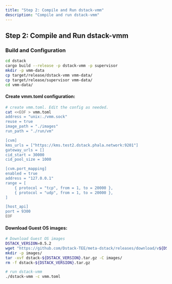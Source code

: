 ```yaml
---
title: "Step 2: Compile and Run dstack-vmm"
description: "Compile and run dstack-vmm"
---
```


## Step 2: Compile and Run dstack-vmm

<div className="bg-white border border-gray-200 rounded-lg p-6 my-6">
  <h3 className="text-lg font-semibold mb-4">Build and Configuration</h3>

```bash
cd dstack
cargo build --release -p dstack-vmm -p supervisor
mkdir -p vmm-data
cp target/release/dstack-vmm vmm-data/
cp target/release/supervisor vmm-data/
cd vmm-data/
```

<div className="mt-4">
  <h4 className="font-medium mb-2">Create vmm.toml configuration:</h4>
</div>

```bash
# create vmm.toml. Edit the config as needed.
cat <<EOF > vmm.toml
address = "unix:./vmm.sock"
reuse = true
image_path = "./images"
run_path = "./run/vm"

[cvm]
kms_urls = ["https://kms.test2.dstack.phala.network:9201"]
gateway_urls = []
cid_start = 30000
cid_pool_size = 1000

[cvm.port_mapping]
enabled = true
address = "127.0.0.1"
range = [
    { protocol = "tcp", from = 1, to = 20000 },
    { protocol = "udp", from = 1, to = 20000 },
]

[host_api]
port = 9300
EOF
```

<div className="mt-4">
  <h4 className="font-medium mb-2">Download Guest OS images:</h4>
</div>

```bash
# Download Guest OS images
DSTACK_VERSION=0.5.2
wget "https://github.com/Dstack-TEE/meta-dstack/releases/download/v${DSTACK_VERSION}/dstack-${DSTACK_VERSION}.tar.gz"
mkdir -p images/
tar -xvf dstack-${DSTACK_VERSION}.tar.gz -C images/
rm -f dstack-${DSTACK_VERSION}.tar.gz

# run dstack-vmm
./dstack-vmm -c vmm.toml
```
</div>